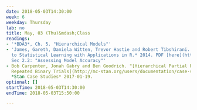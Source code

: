 ```yaml
---
date: 2018-05-03T14:30:00
week: 6
weekday: Thursday
lab: no
title: May, 03 (Thu)&mdash;Class
readings:
- '*BDA3*, Ch. 5. "Hierarchical Models"'
- 'James, Gareth, Daniela Witten, Trevor Hastie and Robert Tibshirani. *An Introduction
  to Statistical Learning with Applications in R.* 2014. PDF [here](http://www-bcf.usc.edu/~gareth/ISL/).
  Sec 2.2: "Assessing Model Accuracy"'
- Bob Carpenter, Jonah Gabry and Ben Goodrich. "[Hierarchical Partial Pooling for
  Repeated Binary Trials](http://mc-stan.org/users/documentation/case-studies/pool-binary-trials-rstanarm.html)."
  *Stan Case Studies* 2017-01-19.
optional: []
startTime: 2018-05-03T14:30:00
endTime: 2018-05-03T15:50:00

---
```

